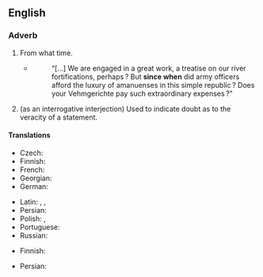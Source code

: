 ==English==

===Adverb===
{{en-adv|-}}

#{{lb|en|colloquial|rhetorical question|sarcastic}} From what time.
#:{{ux|en|'''Since when''' do I need your permission?}}
#*{{RQ:EHough PrqsPrc|I|0088}}
#*:“[…] We are engaged in a great work, a treatise on our river fortifications, perhaps ? But '''since when''' did army officers afford the luxury of amanuenses in this simple republic ? Does your Vehmgerichte pay such extraordinary expenses ?{{nb...}}”
#{{lb|en|colloquial|rhetorical question|sarcastic}} (as an interrogative interjection)  Used to indicate doubt as to the veracity of a statement.
#:{{ux|en|The moon is made of green cheese. '''Since when?'''}}

====Translations====
{{trans-top|from what time}}
* Czech: {{t+|cs|odkdy}}
* Finnish: {{t|fi|mistä lähtien}}
* French: {{t|fr|depuis quand}}
* Georgian: {{t|ka|როდიდან|sc=Geor}}
* German: {{t|de|seit wann}}
{{trans-mid}}
* Latin: {{t+|la|abhinc}}, {{t+|la|inde}}, {{t|la|postea}}
* Persian: {{t|fa|از کی؟|tr=az kéy?}}
* Polish: {{t|pl|od kiedy?}}, {{t|pl|od kiedy to?}}
* Portuguese: {{t|pt|desde quando|alt=desde quando?}}
* Russian: {{t|ru|с каки́х э́то по́р?}}
{{trans-bottom}}
{{trans-top|Used to indicate doubt as to the veracity of a statement}}
* Finnish: {{t|fi|mistä lähtien}}
{{trans-mid}}
* Persian: {{t|fa|از کی تا حالا|tr=az kéy tâ hâlâ}}
{{trans-bottom}}